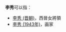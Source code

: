 '''李秀'''可以指：
* [[李秀_(晋朝)|李秀 (晋朝)]]，西晉女將領
* [[李秀_(1943年)|李秀 (1943年)]]，画家

{{Disambiguation|Cat=二字李姓人名消歧义|Xiu秀}}